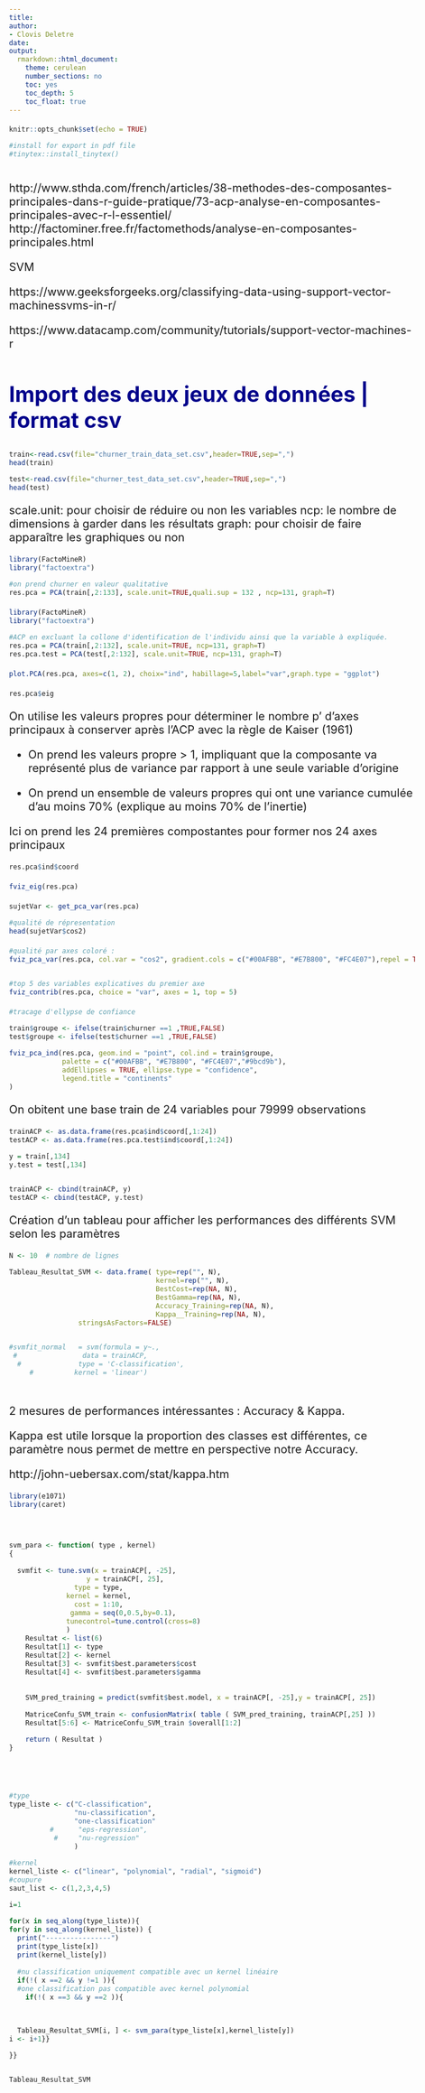 ---
title: 
author: 
- Clovis Deletre
date:
output:
  rmarkdown::html_document:
    theme: cerulean
    number_sections: no
    toc: yes
    toc_depth: 5
    toc_float: true
---

<style type="text/css">

body{ /* Normal  */
      font-size: 20px;
  }
td {  /* Table  */
  font-size: 8px;
}
h1.title {
  font-size: 55px;
  color: DarkBlue;
}
h1 { /* Header 1 */
  font-size: 38px;
  color: DarkBlue;
}
h2 { /* Header 2 */
    font-size: 38px;
  color: DarkBlue;
}
h3 { /* Header 3 */
  font-size: 35px;
  font-family: "Times New Roman", Times, serif;
  color: DarkBlue;
}
code.r{ /* Code block */
    font-size: 12px;
}
pre { /* Code block - determines code spacing between lines */
    font-size: 14px;
}
</style>


```{r setup, include=FALSE}
knitr::opts_chunk$set(echo = TRUE)

#install for export in pdf file
#tinytex::install_tinytex()
```

```{r}

```


http://www.sthda.com/french/articles/38-methodes-des-composantes-principales-dans-r-guide-pratique/73-acp-analyse-en-composantes-principales-avec-r-l-essentiel/
http://factominer.free.fr/factomethods/analyse-en-composantes-principales.html




SVM

https://www.geeksforgeeks.org/classifying-data-using-support-vector-machinessvms-in-r/

https://www.datacamp.com/community/tutorials/support-vector-machines-r





## Import des deux jeux de données | format csv 

```{r}
train<-read.csv(file="churner_train_data_set.csv",header=TRUE,sep=",")
head(train)

test<-read.csv(file="churner_test_data_set.csv",header=TRUE,sep=",")
head(test)
```

scale.unit: pour choisir de réduire ou non les variables
ncp: le nombre de dimensions à garder dans les résultats
graph: pour choisir de faire apparaître les graphiques ou non 

```{r}
library(FactoMineR)
library("factoextra")

#on prend churner en valeur qualitative
res.pca = PCA(train[,2:133], scale.unit=TRUE,quali.sup = 132 , ncp=131, graph=T)
```


```{r}
library(FactoMineR)
library("factoextra")

#ACP en excluant la collone d'identification de l'individu ainsi que la variable à expliquée.
res.pca = PCA(train[,2:132], scale.unit=TRUE, ncp=131, graph=T)
res.pca.test = PCA(test[,2:132], scale.unit=TRUE, ncp=131, graph=T)

```

```{r}
plot.PCA(res.pca, axes=c(1, 2), choix="ind", habillage=5,label="var",graph.type = "ggplot")
```

```{r}
res.pca$eig
```

On utilise les valeurs propres pour déterminer le nombre p' d'axes principaux à conserver après l'ACP avec la règle de Kaiser (1961)

- On prend les valeurs propre > 1, impliquant que la composante va représenté plus de variance par rapport à une seule variable d'origine 

- On prend un ensemble de valeurs propres qui ont une variance cumulée d'au moins 70% (explique au moins 70% de l'inertie)




Ici on prend les 24 premières compostantes pour former nos 24 axes principaux

```{r}
res.pca$ind$coord

```
```{r}
fviz_eig(res.pca)
```
```{r}
sujetVar <- get_pca_var(res.pca)

#qualité de répresentation
head(sujetVar$cos2)
```

```{r}
#qualité par axes coloré :
fviz_pca_var(res.pca, col.var = "cos2", gradient.cols = c("#00AFBB", "#E7B800", "#FC4E07"),repel = TRUE)


#top 5 des variables explicatives du premier axe
fviz_contrib(res.pca, choice = "var", axes = 1, top = 5)
```
```{r}
#tracage d'ellypse de confiance

train$groupe <- ifelse(train$churner ==1 ,TRUE,FALSE)
test$groupe <- ifelse(test$churner ==1 ,TRUE,FALSE)

fviz_pca_ind(res.pca, geom.ind = "point", col.ind = train$groupe, 
             palette = c("#00AFBB", "#E7B800", "#FC4E07","#9bcd9b"),
             addEllipses = TRUE, ellipse.type = "confidence",
             legend.title = "continents"
)
```


On obitent une base train de 24 variables pour 79999 observations
```{r}
trainACP <- as.data.frame(res.pca$ind$coord[,1:24])
testACP <- as.data.frame(res.pca.test$ind$coord[,1:24])

y = train[,134]
y.test = test[,134]


trainACP <- cbind(trainACP, y)
testACP <- cbind(testACP, y.test)

```



Création d'un tableau pour afficher les performances des différents SVM selon les paramètres
```{r}
N <- 10  # nombre de lignes

Tableau_Resultat_SVM <- data.frame( type=rep("", N),
                                    kernel=rep("", N), 
                                    BestCost=rep(NA, N),
                                    BestGamma=rep(NA, N),
                                    Accuracy_Training=rep(NA, N),
                                    Kappa__Training=rep(NA, N),
                 stringsAsFactors=FALSE)          


#svmfit_normal   = svm(formula = y~.,
 #                data = trainACP,
  #              type = 'C-classification',
     #          kernel = 'linear')




```


2 mesures de performances intéressantes :  Accuracy & Kappa.

Kappa est utile lorsque la proportion des classes est différentes, ce paramètre nous permet de mettre en perspective notre Accuracy.

http://john-uebersax.com/stat/kappa.htm

```{r}
library(e1071)
library(caret)
 



svm_para <- function( type , kernel) 
{
  
  svmfit <- tune.svm(x = trainACP[, -25],
                   y = trainACP[, 25], 
                type = type, 
              kernel = kernel,
                cost = 1:10, 
               gamma = seq(0,0.5,by=0.1),
              tunecontrol=tune.control(cross=8)
              )
    Resultat <- list(6)
    Resultat[1] <- type
    Resultat[2] <- kernel
    Resultat[3] <- svmfit$best.parameters$cost
    Resultat[4] <- svmfit$best.parameters$gamma
    
    
    SVM_pred_training = predict(svmfit$best.model, x = trainACP[, -25],y = trainACP[, 25])
    
    MatriceConfu_SVM_train <- confusionMatrix( table ( SVM_pred_training, trainACP[,25] ))
    Resultat[5:6] <- MatriceConfu_SVM_train $overall[1:2]

    return ( Resultat )
}





#type
type_liste <- c("C-classification",
                "nu-classification",
                "one-classification"
          #      "eps-regression",
           #     "nu-regression"
                )

#kernel
kernel_liste <- c("linear", "polynomial", "radial", "sigmoid")
#coupure
saut_list <- c(1,2,3,4,5)

i=1

for(x in seq_along(type_liste)){
for(y in seq_along(kernel_liste)) {
  print("----------------")
  print(type_liste[x])
  print(kernel_liste[y])
  
  #nu classification uniquement compatible avec un kernel linéaire
  if(!( x ==2 && y !=1 )){
  #one classification pas compatible avec kernel polynomial
    if(!( x ==3 && y ==2 )){
    

    
  Tableau_Resultat_SVM[i, ] <- svm_para(type_liste[x],kernel_liste[y])
i <- i+1}}

}}


Tableau_Resultat_SVM

```




